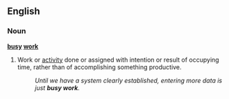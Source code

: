 ==English==

===Noun===
'''[[busy]] [[work]]'''
#{{idiom}} Work or [[activity]] done or assigned with intention or result of occupying time, rather than of accomplishing something productive.
#:''Until we have a system clearly established, entering more data is just '''busy work'''.''